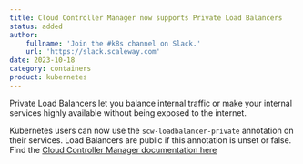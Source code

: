 ```yaml
---
title: Cloud Controller Manager now supports Private Load Balancers
status: added
author:
    fullname: 'Join the #k8s channel on Slack.'
    url: 'https://slack.scaleway.com'
date: 2023-10-18
category: containers
product: kubernetes
---
```


Private Load Balancers let you balance internal traffic or make your internal services highly available without being exposed to the internet. 

Kubernetes users can now use the `scw-loadbalancer-private` annotation on their services. Load Balancers are public if this annotation is unset or false. Find the [Cloud Controller Manager documentation here](https://github.com/scaleway/scaleway-cloud-controller-manager/blob/master/docs/loadbalancer-annotations.md#servicebetakubernetesioscw-loadbalancer-private/)

